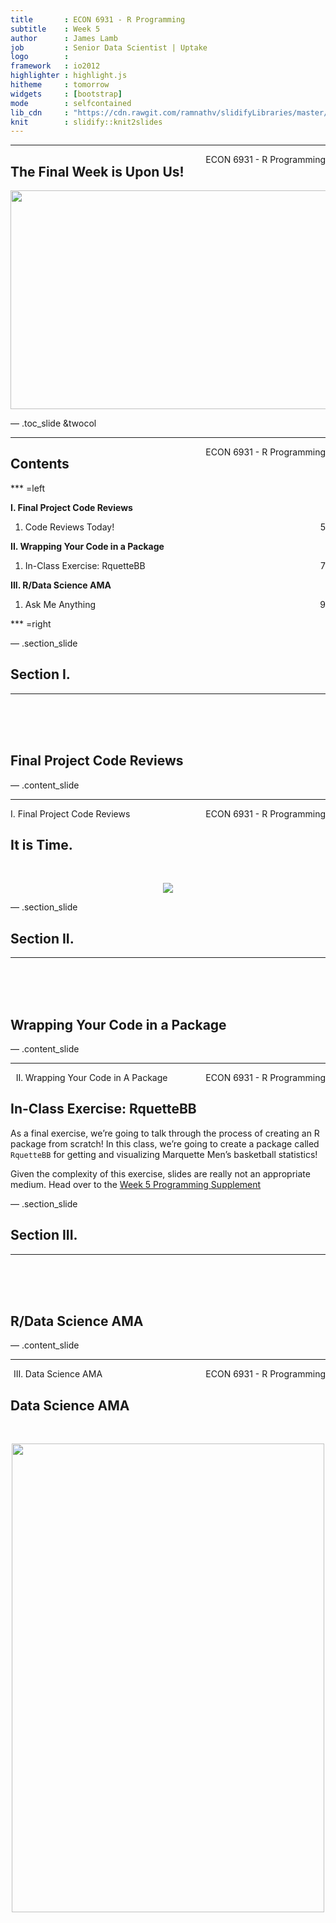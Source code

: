 ```yaml
---
title       : ECON 6931 - R Programming
subtitle    : Week 5
author      : James Lamb
job         : Senior Data Scientist | Uptake
logo        : 
framework   : io2012
highlighter : highlight.js
hitheme     : tomorrow
widgets     : [bootstrap]
mode        : selfcontained
lib_cdn     : "https://cdn.rawgit.com/ramnathv/slidifyLibraries/master/inst/libraries"
knit        : slidify::knit2slides
---
```


<!--Read in JavaScript function that prints footer bubbles-->
<script src="assets/js/footer_bubbles.js"></script>

<!--Define background image for title slide-->
<style>
.title-slide {
  background-image:url("assets/img/week5_kermit.png");
  background-size: cover;
}
</style>

<footer>
  <hr></hr>
  <span style="float:right">ECON 6931 - R Programming</span>
</footer>

<h2>The Final Week is Upon Us!</h2>

<center><img src="assets/img/week5_almost_done.jpg" height=350px width = 650px></center>

--- .toc_slide &twocol

<footer>
  <hr></hr>
  <span style="float:right">ECON 6931 - R Programming</span>
</footer>

<h2>Contents</h2>

*** =left

<b class="toc_header"> I. Final Project Code Reviews</b>
<ol class="toc" type="none">
    <li> Code Reviews Today! <span style="float:right"> 5 </span></li>
</ol>

<b class="toc_header"> II. Wrapping Your Code in a Package </b>
<ol class = "toc" type="none">
    <li> In-Class Exercise: RquetteBB<span style="float:right"> 7 </span></li>
</ol>

<b class="toc_header"> III. R/Data Science AMA </b>
<ol class = "toc" type="none">
    <li> Ask Me Anything <span style="float:right"> 9 </span></li>
</ol>

*** =right

--- .section_slide

<h2>Section I.</h2>
<hr></hr>
</br></br></br>
<h2>Final Project Code Reviews</h2>

--- .content_slide

<footer>
  <hr>
    <script>FooterBubbles(1,1)</script>I. Final Project Code Reviews<span style="float:right">ECON 6931 - R Programming</span>
</footer>

<h2>It is Time.</h2>

<br>

<center><img src="assets/img/Week5_rafiki.jpg"></center>

--- .section_slide

<h2>Section II.</h2>
<hr></hr>
</br></br></br>
<h2>Wrapping Your Code in a Package</h2>

--- .content_slide

<footer>
  <hr>
    <script>FooterBubbles(1,1)</script>II. Wrapping Your Code in A Package<span style="float:right">ECON 6931 - R Programming</span>
</footer>

<h2>In-Class Exercise: RquetteBB</h2>

As a final exercise, we're going to talk through the process of creating an R package from scratch! In this class, we're going to create a package called `RquetteBB` for getting and visualizing Marquette Men's basketball statistics!

Given the complexity of this exercise, slides are really not an appropriate medium. Head over to the [Week 5 Programming Supplement](https://jameslamb.github.io/teaching/mu_rprog/code/Week5_Supplement.html)

--- .section_slide

<h2>Section III.</h2>
<hr></hr>
</br></br></br>
<h2>R/Data Science AMA</h2>

--- .content_slide

<footer>
  <hr>
    <script>FooterBubbles(1,1)</script>III. Data Science AMA<span style="float:right">ECON 6931 - R Programming</span>
</footer>

<h2>Data Science AMA</h2>

<br>

<center><img src="assets/img/week5_ama.jpg" width = 500px height=750px></center>
